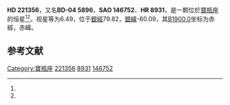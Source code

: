{{Starbox begin
| name = HD 221356
}}
{{Starbox observe
| epoch = [[J2000.0|J2000.0]]
| constell = [[寶瓶座|寶瓶座]]<ref name=SIMBAD>{{cite web
 | url=http://simbad.u-strasbg.fr/simbad/sim-id?Ident=HR+8931
 | title =Pulsating variable Star
 | publisher=Centre de Données astronomiques de Strasbourg
 | work=SIMBAD
 | accessdate=2012-07-13}}</ref><ref name=DATA>{{cite web
 | url=http://vizier.u-strasbg.fr/viz-bin/VizieR-5?-out.add=.&-source=5050&-corr=PK=HR&-out.max=9999&HR=8931
 | title=VizieR Detailed Page
 | accessdate=2012-07-13
 | archive-date=2019-02-16
 | archive-url=https://web.archive.org/web/20190216103046/http://vizier.u-strasbg.fr/viz-bin/VizieR-5?-out.add=.&-source=5050&-corr=PK=HR&-out.max=9999&HR=8931
 | dead-url=no
 }}</ref>
| 星官 = 
| ra = {{RA|23|31|31.5}}<ref name=SIMBAD /><ref name=DATA />
| dec = {{DEC|-4|5|14}}<ref name=SIMBAD /><ref name=DATA />
| appmag_v = 6.49<ref name=SIMBAD /><ref name=DATA />
}}
{{Starbox character
| class = F8V<ref name=SIMBAD /><ref name=DATA />
| b-v = 0.54<ref name=SIMBAD /><ref name=DATA />
| u-b = -0.01<ref name=SIMBAD /><ref name=DATA />
| r-i = <ref name=SIMBAD /><ref name=DATA />
| variable = 
}}
{{Starbox astrometry
| radial_v = -0.01
| prop_mo_ra = -11
| parallax = 0.041
| p_error = 
}}
{{Starbox catalog
| names =BD-04 5896，[[SAO星表|SAO]] 146752，[[HD星表|HD]] 221356，[[HR星表|HR]] 8931}}
{{Starbox reference |Simbad=HR+8931}}
{{Starbox end}}

'''HD 221356'''，又名'''BD-04 5896'''，'''SAO 146752'''、'''HR 8931'''，是一颗位於[[寶瓶座|寶瓶座]]的恒星<ref name=SIMBAD /><ref name=DATA />，视星等为6.49，位于[[銀道座標系|銀經]]79.82，[[銀道座標系|銀緯]]-60.09，其[[B1900.0|B1900.0]]坐标为赤經{{RA|23|26|21.5}}，赤緯{{DEC|-4|-60.09|2}}。

== 参考文献 ==
{{reflist}}

{{star-stub}}

[[Category:寶瓶座|Category:寶瓶座]]
[[Category:HD和HDE天體|221356]]
[[Category:HR天體|8931]]
[[Category:SAO天體|146752]]